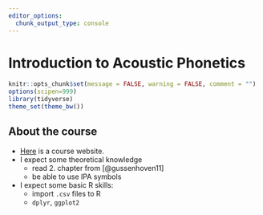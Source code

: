 ```yaml
---
editor_options: 
  chunk_output_type: console
---
```


# Introduction to Acoustic Phonetics

```r
knitr::opts_chunk$set(message = FALSE, warning = FALSE, comment = "")
options(scipen=999)
library(tidyverse)
theme_set(theme_bw())
```

## About the course

* [Here](https://agricolamz.github.io/2021_HSE_m_Instrumental_phonetics/) is a course website.
* I expect some theoretical knowledge
    * read 2. chapter from [@gussenhoven11]
    * be able to use IPA symbols
* I expect some basic R skills:
    * import `.csv` files to R
    * `dplyr`, `ggplot2`
